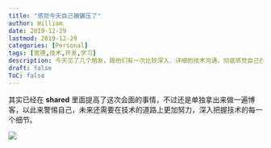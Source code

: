 ```yaml
---
title: "感觉今天自己被碾压了"
author: William
date: 2019-12-29
lastmod: 2019-12-29
categories: [Personal]
tags: [宽德,技术,开发,学习]
description: 今天见了几个朋友，跟他们有一次比较深入、详细的技术沟通，彻底感觉自己在技术上被完全碾压啊。留贴以示警惕，战战兢兢，如履薄冰，未来还需要在技术上更加精进。
draft: false
ToC: false
---
```


其实已经在 **shared** 里面提高了这次会面的事情，不过还是单独拿出来做一遍博客，以此来警惕自己，未来还需要在技术的道路上更加努力，深入把握技术的每一个细节。

![](/images/work-hard-dream-big.jpg)

